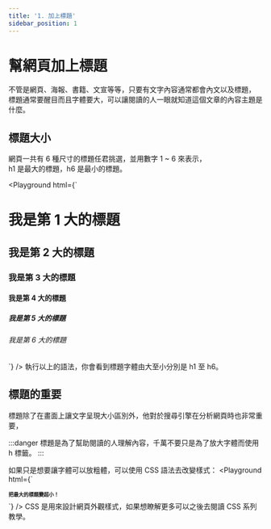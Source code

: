 ```yaml
---
title: '1. 加上標題'
sidebar_position: 1
---
```


# 幫網頁加上標題
不管是網頁、海報、書籍、文宣等等，只要有文字內容通常都會內文以及標題，<br/>
標題通常要醒目而且字體要大，可以讓閱讀的人一眼就知道這個文章的內容主題是什麼。

## 標題大小
網頁一共有 6 種尺寸的標題任君挑選，並用數字 1 ~ 6 來表示，<br/>
h1 是最大的標題，h6 是最小的標題。

<Playground html={`
<h1>我是第 1 大的標題</h1>
<h2>我是第 2 大的標題</h2>
<h3>我是第 3 大的標題</h3>
<h4>我是第 4 大的標題</h4>
<h5>我是第 5 大的標題</h5>
<h6>我是第 6 大的標題</h6>
`} />
執行以上的語法，你會看到標題字體由大至小分別是 h1 至 h6。

## 標題的重要
標題除了在畫面上讓文字呈現大小區別外，他對於搜尋引擎在分析網頁時也非常重要，

:::danger
標題是為了幫助閱讀的人理解內容，千萬不要只是為了放大字體而使用 h 標籤。
:::

如果只是想要讓字體可以放粗體，可以使用 CSS 語法去改變樣式：
<Playground html={`
<h1 style="font-size: 10px;">把最大的標題變超小！</h1>
`} />
CSS 是用來設計網頁外觀樣式，如果想瞭解更多可以之後去閱讀 CSS 系列教學。